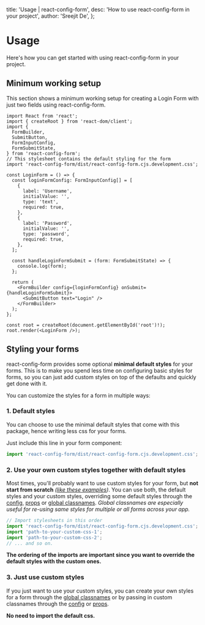 
  title: 'Usage | react-config-form',
  desc: 'How to use react-config-form in your project',
  author: 'Sreejit De',
};

<Meta meta={meta} />

# Usage

Here's how you can get started with using react-config-form in your project.

## Minimum working setup

This section shows a minimum working setup for creating a Login Form with just two fields
using react-config-form.

```tsx
import React from 'react';
import { createRoot } from 'react-dom/client';
import {
  FormBuilder,
  SubmitButton,
  FormInputConfig,
  FormSubmitState,
} from 'react-config-form';
// This stylesheet contains the default styling for the form
import 'react-config-form/dist/react-config-form.cjs.development.css';

const LoginForm = () => {
  const loginFormConfig: FormInputConfig[] = [
    {
      label: 'Username',
      initialValue: '',
      type: 'text',
      required: true,
    },
    {
      label: 'Password',
      initialValue: '',
      type: 'password',
      required: true,
    },
  ];

  const handleLoginFormSubmit = (form: FormSubmitState) => {
    console.log(form);
  };

  return (
    <FormBuilder config={loginFormConfig} onSubmit={handleLoginFormSubmit}>
      <SubmitButton text="Login" />
    </FormBuilder>
  );
};

const root = createRoot(document.getElementById('root')!);
root.render(<LoginForm />);
```

## Styling your forms

react-config-form provides some optional **minimal default styles** for your forms.
This is to make you spend less time on configuring basic styles for forms, so you
can just add custom styles on top of the defaults and quickly get done with it.

You can customize the styles for a form in multiple ways:

### 1. Default styles

You can choose to use the minimal default styles that come with this package,
hence writing less css for your forms.

Just include this line in your form component:

```jsx
import 'react-config-form/dist/react-config-form.cjs.development.css';
```

### 2. Use your own custom styles together with default styles

Most times, you'll probably want to use custom styles for your form,
but **not start from scratch** _([like these examples](https://formbuildr.vercel.app/examples))_.
You can use both, the default styles and your custom styles,
overriding some default styles through the [config](), [props]() or
[global classnames](). _Global classnames are especially useful for re-using same styles for multiple or all forms across your app._

```jsx
// Import stylesheets in this order
import 'react-config-form/dist/react-config-form.cjs.development.css';
import 'path-to-your-custom-css-1';
import 'path-to-your-custom-css-2';
// ... and so on.
```

**The ordering of the imports are important since you want to override the default styles with the custom ones.**

### 3. Just use custom styles

If you just want to use your custom styles, you can create your own styles for a form
through the [global classnames]() or by passing in custom classnames
through the [config]() or [props]().

**No need to import the default css.**
